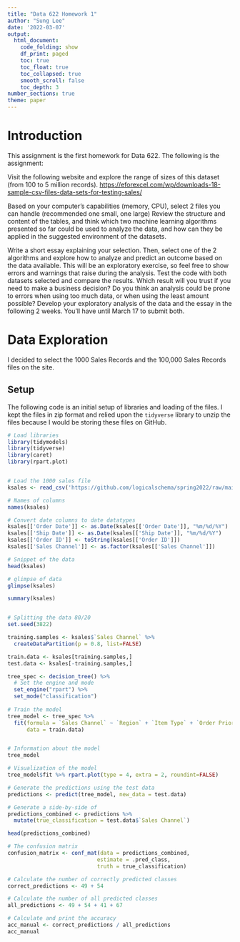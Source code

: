 ```yaml
---
title: "Data 622 Homework 1"
author: "Sung Lee"
date: '2022-03-07'
output: 
  html_document:
    code_folding: show
    df_print: paged
    toc: true
    toc_float: true
    toc_collapsed: true
    smooth_scroll: false
    toc_depth: 3
number_sections: true
theme: paper
---
```


# Introduction  

This assignment is the first homework for Data 622. The following is the assignment:

Visit the following website and explore the range of sizes of this dataset (from 100 to 5 million records). [https://eforexcel.com/wp/downloads-18-sample-csv-files-data-sets-for-testing-sales/](https://eforexcel.com/wp/downloads-18-sample-csv-files-data-sets-for-testing-sales/)  

Based on your computer's capabilities (memory, CPU), select 2 files you can handle (recommended one small, one large)
Review the structure and content of the tables, and think which two machine learning algorithms presented so far could be used to analyze the data, and how can they be applied in the suggested environment of the datasets.  

Write a short essay explaining your selection. Then, select one of the 2 algorithms and explore how to analyze and predict an outcome based on the data available. This will be an exploratory exercise, so feel free to show errors and warnings that raise during the analysis. Test the code with both datasets selected and compare the results. Which result will you trust if you need to make a business decision? Do you think an analysis could be prone to errors when using too much data, or when using the least amount possible?
Develop your exploratory analysis of the data and the essay in the following 2 weeks. You'll have until March 17 to submit both.


# Data Exploration  

I decided to select the 1000 Sales Records and the 100,000 Sales Records files on the site.


## Setup  

The following code is an initial setup of libraries and loading of the files. I kept the files in zip format and relied upon the `tidyverse` library to unzip the files because I would be storing these files on GitHub.

```r
# Load libraries
library(tidymodels)
library(tidyverse)
library(caret)
library(rpart.plot)


# Load the 1000 sales file
ksales <- read_csv('https://github.com/logicalschema/spring2022/raw/main/data622/hw1/1000-Sales-Records.zip')

```  


```r

# Names of columns
names(ksales)

# Convert date columns to date datatypes
ksales[['Order Date']] <- as.Date(ksales[['Order Date']], "%m/%d/%Y")
ksales[['Ship Date']] <- as.Date(ksales[['Ship Date']], "%m/%d/%Y")
ksales[['Order ID']] <- toString(ksales[['Order ID']])
ksales[['Sales Channel']] <- as.factor(ksales[['Sales Channel']])

# Snippet of the data
head(ksales)

# glimpse of data
glimpse(ksales)

summary(ksales)



```


```r
# Splitting the data 80/20
set.seed(3822)

training.samples <- ksales$`Sales Channel` %>% 
  createDataPartition(p = 0.8, list=FALSE)

train.data <- ksales[training.samples,]
test.data <- ksales[-training.samples,]

tree_spec <- decision_tree() %>% 
  # Set the engine and mode
  set_engine("rpart") %>%
  set_mode("classification")
  
# Train the model
tree_model <- tree_spec %>%
  fit(formula = `Sales Channel` ~ `Region` + `Item Type` + `Order Priority` + `Total Profit`,
      data = train.data)


# Information about the model
tree_model

# Visualization of the model
tree_model$fit %>% rpart.plot(type = 4, extra = 2, roundint=FALSE)


```




```r

# Generate the predictions using the test data
predictions <- predict(tree_model, new_data = test.data)

# Generate a side-by-side of 
predictions_combined <- predictions %>% 
  mutate(true_classification = test.data$`Sales Channel`)

head(predictions_combined)

# The confusion matrix
confusion_matrix <- conf_mat(data = predictions_combined,
                            estimate = .pred_class,
                            truth = true_classification)

# Calculate the number of correctly predicted classes
correct_predictions <- 49 + 54

# Calculate the number of all predicted classes
all_predictions <- 49 + 54 + 41 + 67

# Calculate and print the accuracy
acc_manual <- correct_predictions / all_predictions
acc_manual


```
